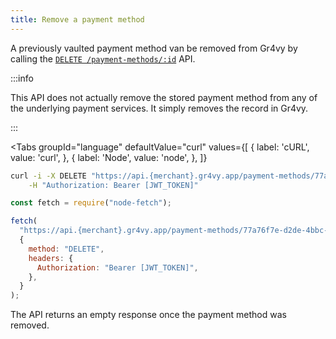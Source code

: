 ```yaml
---
title: Remove a payment method
---
```



A previously vaulted payment method van be removed from Gr4vy by calling the
[`DELETE /payment-methods/:id`][api] API.

:::info

This API does not actually remove the stored payment method from any of the
underlying payment services. It simply removes the record in Gr4vy.

:::

<Tabs
  groupId="language"
  defaultValue="curl"
  values={[
    { label: 'cURL', value: 'curl', },
    { label: 'Node', value: 'node', },
  ]}
>
  <TabItem value="curl">

```bash
curl -i -X DELETE "https://api.{merchant}.gr4vy.app/payment-methods/77a76f7e-d2de-4bbc-ada9-d6a0015e6bd5" \
    -H "Authorization: Bearer [JWT_TOKEN]"
```

  </TabItem>
  <TabItem value="node">

```js {10-13}
const fetch = require("node-fetch");

fetch(
  "https://api.{merchant}.gr4vy.app/payment-methods/77a76f7e-d2de-4bbc-ada9-d6a0015e6bd5",
  {
    method: "DELETE",
    headers: {
      Authorization: "Bearer [JWT_TOKEN]",
    },
  }
);
```

  </TabItem>
</Tabs>

The API returns an empty response once the payment method was removed.

[api]: /reference#operation/delete-payment-method
